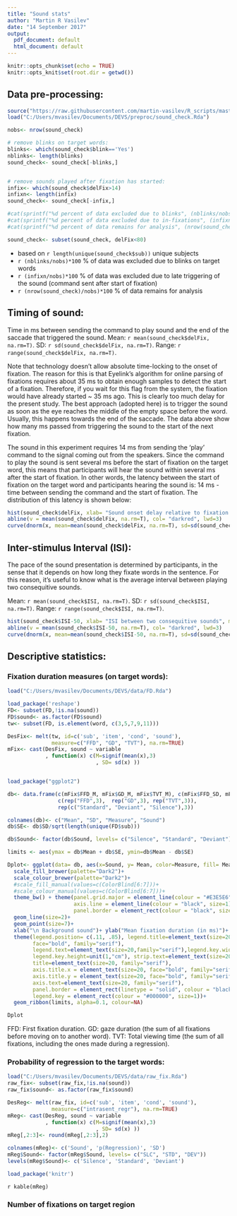 ```yaml
---
title: "Sound stats"
author: "Martin R Vasilev"
date: "14 September 2017"
output:
  pdf_document: default
  html_document: default
---
```


```r
knitr::opts_chunk$set(echo = TRUE)
knitr::opts_knit$set(root.dir = getwd())
```


## Data pre-processing:

```r
source("https://raw.githubusercontent.com/martin-vasilev/R_scripts/master/useful_functions.R")
load("C:/Users/mvasilev/Documents/DEVS/preproc/sound_check.Rda")

nobs<- nrow(sound_check)

# remove blinks on target words:
blinks<- which(sound_check$blink=='Yes')
nblinks<- length(blinks)
sound_check<- sound_check[-blinks,]


# remove sounds played after fixation has started:
infix<- which(sound_check$delFix>14)
infixn<- length(infix)
sound_check<- sound_check[-infix,]

#cat(sprintf("%d percent of data excluded due to blinks", (nblinks/nobs)*100))
#cat(sprintf("%d percent of data excluded due to in-fixations", (infixn/nobs)*100))
#cat(sprintf("%d percent of data remains for analysis", (nrow(sound_check)/nobs)*100))

sound_check<- subset(sound_check, delFix<80)


```
- based on `r length(unique(sound_check$sub))` unique subjects
- `r (nblinks/nobs)*100` % of data was excluded due to blinks on target words
- `r (infixn/nobs)*100` % of data was excluded due to late triggering of the sound (command sent after start of fixation)
- `r (nrow(sound_check)/nobs)*100` % of data remains for analysis 

## Timing of sound:

Time in ms between sending the command to play sound and the end of the saccade that triggered the sound. Mean: `r mean(sound_check$delFix, na.rm=T)`. SD: `r sd(sound_check$delFix, na.rm=T)`. Range: `r range(sound_check$delFix, na.rm=T)`. 

Note that technology doesn't allow absolute time-locking to the onset of fixation. The reason for this is that Eyelink's algorithm for online parsing of fixations requires about 35 ms to obtain enough samples to detect the start of a fixation. Therefore, if you wait for this flag from the system, the fixation would have already started ~ 35 ms ago. This is clearly too much delay for the present study. The best approach (adopted here) is to trigger the sound as soon as the eye reaches the middle of the empty space before the word. Usually, this happens towards the end of the saccade. The data above show how many ms passed from triggering the sound to the start of the next fixation. 

The sound in this experiment requires 14 ms from sending the 'play' command to the signal coming out from the speakers. Since the command to play the sound is sent several ms before the start of fixation on the target word, this means that participants will hear the sound within several ms after the start of fixation. In other words, the latency between the start of fixation on the target word and participants hearing the sound is: 14 ms - time between sending the command and the start of fixation. The distribution of this latency is shown below:



```r
hist(sound_check$delFix, xlab= "Sound onset delay relative to fixation onset of the target word", main= "Sound implementation timing", family= "serif", col="lightgreen", freq=FALSE, breaks=30) # , xlim= c(-50, 20)
abline(v = mean(sound_check$delFix, na.rm=T), col= "darkred", lwd=3)
curve(dnorm(x, mean=mean(sound_check$delFix, na.rm=T), sd=sd(sound_check$delFix, na.rm=T)), add=TRUE, col="darkblue", lwd=2) 

```

## Inter-stimulus Interval (ISI):

The pace of the sound presentation is determined by participants, in the sense that it depends on how long they fixate words in the sentence. For this reason, it's useful to know what is the average interval between playing two consequitive sounds. 

Mean: `r mean(sound_check$ISI, na.rm=T)`. SD: `r sd(sound_check$ISI, na.rm=T)`. Range: `r range(sound_check$ISI, na.rm=T)`. 

```r
hist(sound_check$ISI-50, xlab= "ISI between two consequitive sounds", main= "ISI timing", family= "serif", col="lightgreen", freq=FALSE, breaks=30, xlim= range(sound_check$ISI, na.rm=T))
abline(v = mean(sound_check$ISI-50, na.rm=T), col= "darkred", lwd=3)
curve(dnorm(x, mean=mean(sound_check$ISI-50, na.rm=T), sd=sd(sound_check$ISI-50, na.rm=T)), add=TRUE, col="darkblue", lwd=2) 

```


## Descriptive statistics:

### Fixation duration measures (on target words):

```r
load("C:/Users/mvasilev/Documents/DEVS/data/FD.Rda")

load_package('reshape')
FD<- subset(FD,!is.na(sound))
FD$sound<- as.factor(FD$sound)
tw<- subset(FD, is.element(word, c(3,5,7,9,11)))

DesFix<- melt(tw, id=c('sub', 'item', 'cond', 'sound'), 
              measure=c("FFD", "GD", "TVT"), na.rm=TRUE)
mFix<- cast(DesFix, sound ~ variable
            , function(x) c(M=signif(mean(x),3)
                            , SD= sd(x) ))


load_package("ggplot2")

db<- data.frame(c(mFix$FFD_M, mFix$GD_M, mFix$TVT_M), c(mFix$FFD_SD, mFix$GD_SD, mFix$TVT_SD),
                c(rep("FFD",3),  rep("GD",3), rep("TVT",3)), 
                rep(c("Standard", "Deviant", "Silence"),3))

colnames(db)<- c("Mean", "SD", "Measure", "Sound")
db$SE<- db$SD/sqrt(length(unique(FD$sub)))

db$Sound<- factor(db$Sound, levels= c("Silence", "Standard", "Deviant"))

limits <- aes(ymax = db$Mean + db$SE, ymin=db$Mean - db$SE)

Dplot<- ggplot(data= db, aes(x=Sound, y= Mean, color=Measure, fill= Measure, group= Measure, shape= Measure, linetype= Measure))+ 
  scale_fill_brewer(palette="Dark2")+ 
  scale_colour_brewer(palette="Dark2")+
  #scale_fill_manual(values=c(ColorBlind[6:7]))+
  #scale_colour_manual(values=c(ColorBlind[6:7]))+
  theme_bw() + theme(panel.grid.major = element_line(colour = "#E3E5E6", size=0.7), 
                     axis.line = element_line(colour = "black", size=1),
                     panel.border = element_rect(colour = "black", size=1, fill = NA))+
  geom_line(size=2)+
  geom_point(size=7)+ 
  xlab("\n Background sound")+ ylab("Mean fixation duration (in ms)")+ 
  theme(legend.position= c(.11, .85), legend.title=element_text(size=20,
        face="bold", family="serif"),
        legend.text=element_text(size=20,family="serif"),legend.key.width=unit(2,"cm"),
        legend.key.height=unit(1,"cm"), strip.text=element_text(size=20, family="serif"),
        title=element_text(size=20, family="serif"),
        axis.title.x = element_text(size=20, face="bold", family="serif"),
        axis.title.y = element_text(size=20, face="bold", family="serif"), 
        axis.text=element_text(size=20, family="serif"), 
        panel.border = element_rect(linetype = "solid", colour = "black"), 
        legend.key = element_rect(colour = "#000000", size=1))+
  geom_ribbon(limits, alpha=0.1, colour=NA)

```

```r
Dplot

```
FFD: First fixation duration. GD: gaze duration (the sum of all fixations before moving on to another word). TVT: Total viewing time (the sum of all fixations, including the ones made during a regression).


### Probability of regression to the target words:

```r
load("C:/Users/mvasilev/Documents/DEVS/data/raw_fix.Rda")
raw_fix<- subset(raw_fix,!is.na(sound))
raw_fix$sound<- as.factor(raw_fix$sound)

DesReg<- melt(raw_fix, id=c('sub', 'item', 'cond', 'sound'), 
              measure=c("intrasent_regr"), na.rm=TRUE)
mReg<- cast(DesReg, sound ~ variable
            , function(x) c(M=signif(mean(x),3)
                            , SD= sd(x) ))
mReg[,2:3]<- round(mReg[,2:3],2)

colnames(mReg)<- c('Sound', 'p(Regression)', 'SD')
mReg$Sound<- factor(mReg$Sound, levels= c("SLC", "STD", "DEV"))
levels(mReg$Sound)<- c('Silence', 'Standard', 'Deviant')

load_package('knitr')

```

`r kable(mReg)`

### Number of fixations on target region

```r


```






